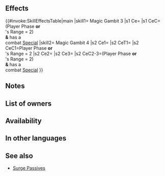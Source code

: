 {{Passive
|name=Magic Gambit
|type=B
|exclusive=0
|canUseWeapon={{WeaponList|Magic}}
|canUseMove={{MoveList|All}}
|properties=random_owner
|1name=Magic Gambit 1
|1tagid=SID_奥の手・魔道1
|1effect=If unit initiates combat or foe's Range = 2, and if unit's or foe's attack can trigger unit's Special, reduces damage from attacks during combat and from area-of-effect Specials (excluding Røkkr area-of-effect Specials) by percentage = unit's max Special cooldown count value - 1, × 4 (max 16%).
|1cost=60
|1required=-
|1promotionTier=1
|1promotionRarity=4
|2name=Magic Gambit 2
|2tagid=SID_奥の手・魔道2
|2effect=If unit initiates combat or foe's Range = 2, and if unit's or foe's attack can trigger unit's Special, reduces damage from attacks during combat and from area-of-effect Specials (excluding Røkkr area-of-effect Specials) by percentage = unit's max Special cooldown count value - 1, × 7 (max 28%).
|2cost=120
|2promotionTier=1
|2promotionRarity=5
|3name=Magic Gambit 3
|3tagid=SID_奥の手・魔道3
|3effect=If unit initiates combat or foe's Range = 2, and if unit's or foe's attack can trigger unit's Special, reduces damage from attacks during combat and from area-of-effect Specials (excluding Røkkr area-of-effect Specials) by percentage = unit's max Special cooldown count value - 1, × 10 (max 40%).
|3cost=240
|3next=-
|4name=Magic Gambit 4
|4tagid=SID_奥の手・魔道4
|4effect=If unit initiates combat or foe's Range = 2, inflicts Spd/Res-4 on foe during combat, and also, if unit's or foe's attack can trigger unit's Special, unit deals +X damage (X = unit's max Special cooldown count value - 2, × 4; max 12; min 0; excluding area-of-effect Specials) and reduces damage from attacks during combat and from area-of-effect Specials (excluding Røkkr area-of-effect Specials) by percentage = unit's max Special cooldown count value - 1, × 10 (max 40%).
|4cost=300
}}
==Effects==
{{#invoke:SkillEffectsTable|main
|skill1={{Si|Magic Gambit 3}} Magic Gambit 3
|s1 Ce={{Eft|Damage Reduction|10 x ({{Tgt|Unit}}'s max Special CD -1)<br>from attacks & Non-Røkkr [[AoE Specials]]|percent=1|max=40%}}
|s1 CeC=(Player Phase '''or'''<br>{{Tgt|Foe}}'s Range = 2)<br>'''&''' {{Tgt|Unit}} has a<br>combat [[Special]]
|skill2={{Si|Magic Gambit 4}} Magic Gambit 4
|s2 Ce1={{Eft|Temporary debuffs|Spd/Res|4}}
|s2 CeT1={{Tgt|Foe}}
|s2 CeC1=Player Phase '''or'''<br>{{Tgt|Foe}}'s Range = 2
|s2 Ce2={{Eft|Damage Boost|4 x ({{Tgt|Unit}}'s max Special CD -2)|min=0|max=12}}
|s2 Ce3={{Eft|Damage Reduction|10 x ({{Tgt|Unit}}'s max Special CD -1)<br>from attacks & Non-Røkkr [[AoE Specials]]|percent=1|max=40%}}
|s2 CeC2-3=(Player Phase '''or'''<br>{{Tgt|Foe}}'s Range = 2)<br>'''&''' {{Tgt|Unit}} has a<br>combat [[Special]]
}}

==Notes==
{{DamagePercentageReduction}}
{{AoEDamageReduction}}
{{Temporary debuffs|name=Magic Gambit 4}}
{{DamageBoost|name=Magic Gambit 4}}

==List of owners==
{{Skill Hero List}}
==Availability==
{{PassiveFocusList}}
{{PassiveDistributionList}}
{{PassiveCombatManualList}}
==In other languages==
{{OtherLanguages
|english=Magic Gambit
|japanese=奥の手・魔道
|german=Mag. Schachzug
|spanishEU=Táctica mágica
|spanishLA=Táctica mágica
|french=Manœuvre mag.
|italian=Stratag. magico
|chineseTW=底牌・魔道
|portuguese=Tática mágica
}}
==See also==
{{See also skills|cond=Description LIKE '%unit_s max Special cooldown count value%' AND (Exclusive='1' OR WikiName NOT LIKE '%surge%')}}
* [[Skill families/A Passives#Surge|Surge Passives]]
{{Passives Navbox|B}}